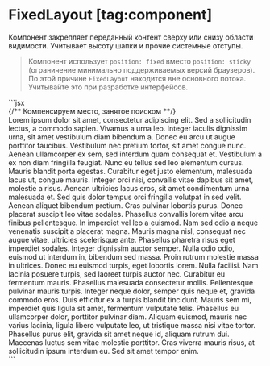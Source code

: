 <Overview group="layout">

# FixedLayout [tag:component]

Компонент закрепляет переданный контент сверху или снизу области видимости.
Учитывает высоту шапки и прочие системные отступы.

</Overview>

> Компонент использует `position: fixed` вместо `position: sticky` (ограничение минимально поддерживаемых версий браузеров).
> По этой причине `FixedLayout` находится вне основного потока. Учитывайте это при разработке интерфейсов.


<Playground Wrapper={FixedLayoutWrapper}>
  ```jsx
  <FixedLayout vertical="top">
    <Search />
    <Separator />
  </FixedLayout>
  <Group mode="plain">
    {/** Компенсируем место, занятое поиском **/}
    <Spacing size={40} />
    <Div style={{ maxHeight: 170, overflow: 'auto' }}>
      <Paragraph>
        Lorem ipsum dolor sit amet, consectetur adipiscing elit. Sed a sollicitudin lectus, a
        commodo sapien. Vivamus a urna leo. Integer iaculis dignissim urna, sit amet vestibulum diam
        bibendum a. Donec eu arcu ut augue porttitor faucibus. Vestibulum nec pretium tortor, sit
        amet congue nunc. Aenean ullamcorper ex sem, sed interdum quam consequat et. Vestibulum a ex
        non diam fringilla feugiat. Nunc eu tellus sed leo elementum cursus. Mauris blandit porta
        egestas. Curabitur eget justo elementum, malesuada lacus ut, congue mauris. Integer orci
        nisi, convallis vitae dapibus sit amet, molestie a risus. Aenean ultricies lacus eros, sit
        amet condimentum urna malesuada et. Sed quis dolor tempus orci fringilla volutpat in sed
        velit. Aenean aliquet bibendum pretium. Cras pulvinar lobortis purus. Donec placerat
        suscipit leo vitae sodales. Phasellus convallis lorem vitae arcu finibus pellentesque. In
        imperdiet vel leo a euismod. Nam sed odio a neque venenatis suscipit a placerat magna.
        Mauris magna nisl, consequat nec augue vitae, ultricies scelerisque ante. Phasellus pharetra
        risus eget imperdiet sodales. Integer dignissim auctor semper. Nulla odio odio, euismod ut
        interdum in, bibendum sed massa. Proin rutrum molestie massa in ultrices. Donec eu euismod
        turpis, eget lobortis lorem. Nulla facilisi. Nam lacinia posuere turpis, sed laoreet turpis
        auctor nec. Curabitur eu fermentum mauris. Phasellus malesuada consectetur mollis.
        Pellentesque pulvinar mauris turpis. Integer neque dolor, semper quis neque et, gravida
        commodo eros. Duis efficitur ex a turpis blandit tincidunt. Mauris sem mi, imperdiet quis
        ligula sit amet, fermentum vulputate felis. Phasellus eu ullamcorper dolor, porttitor
        pulvinar diam. Aliquam euismod, mauris nec varius lacinia, ligula libero vulputate leo, ut
        tristique massa nisi vitae tortor. Phasellus purus elit, gravida sit amet neque id, aliquam
        rutrum dui. Maecenas luctus sem vitae molestie porttitor. Cras viverra mauris risus, at
        sollicitudin ipsum interdum eu. Sed sit amet tempor enim.
      </Paragraph>
    </Div>
  </Group>
  ```
</Playground>
